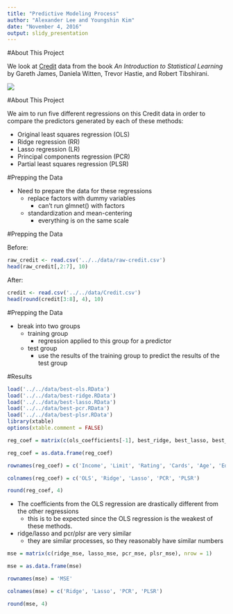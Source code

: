 ```yaml
---
title: "Predictive Modeling Process"
author: "Alexander Lee and Youngshin Kim"
date: "November 4, 2016"
output: slidy_presentation
---
```


#About This Project

We look at [Credit](http://www-bcf.usc.edu/~gareth/ISL/Credit.csv) data from the book *An Introduction to Statistical Learning* by Gareth James, Daniela Witten, Trevor Hastie, and Robert Tibshirani.

![](http://www-bcf.usc.edu/~gareth/ISL/ISL%20Cover%202.jpg)

#About This Project

We aim to run five different regressions on this Credit data in order to compare the predictors generated by each of these methods:

* Original least squares regression (OLS)
* Ridge regression (RR)
* Lasso regression (LR)
* Principal components regression (PCR)
* Partial least squares regression (PLSR)

#Prepping the Data

* Need to prepare the data for these regressions
  * replace factors with dummy variables
     * can't run glmnet() with factors
  * standardization and mean-centering
     * everything is on the same scale


#Prepping the Data

Before:
```r
raw_credit <- read.csv('../../data/raw-credit.csv')
head(raw_credit[,2:7], 10)
```

After:
```r
credit <- read.csv('../../data/Credit.csv')
head(round(credit[3:8], 4), 10)
```

#Prepping the Data

* break into two groups
    * training group
        * regression applied to this group for a predictor
    * test group
        * use the results of the training group to predict the results of the test group


#Results

```r
load('../../data/best-ols.RData')
load('../../data/best-ridge.RData')
load('../../data/best-lasso.RData')
load('../../data/best-pcr.RData')
load('../../data/best-plsr.RData')
library(xtable)
options(xtable.comment = FALSE)
```

```r
reg_coef = matrix(c(ols_coefficients[-1], best_ridge, best_lasso, best_pcr, best_plsr), nrow = 11)

reg_coef = as.data.frame(reg_coef)

rownames(reg_coef) = c('Income', 'Limit', 'Rating', 'Cards', 'Age', 'Education', 'GenderFemale', 'StudentYes', 'MarriedYes', 'EthnicityAsian', 'EthnicityCaucasian')

colnames(reg_coef) = c('OLS', 'Ridge', 'Lasso', 'PCR', 'PLSR')

round(reg_coef, 4)
```

* The coefficients from the OLS regression are drastically different from the other regressions 
    * this is to be expected since the OLS regression is the weakest of these methods. 
* ridge/lasso and pcr/plsr are very similar
    * they are similar processes, so they reasonably have similar numbers

```r
mse = matrix(c(ridge_mse, lasso_mse, pcr_mse, plsr_mse), nrow = 1)

mse = as.data.frame(mse)

rownames(mse) = 'MSE'

colnames(mse) = c('Ridge', 'Lasso', 'PCR', 'PLSR')

round(mse, 4)
```


